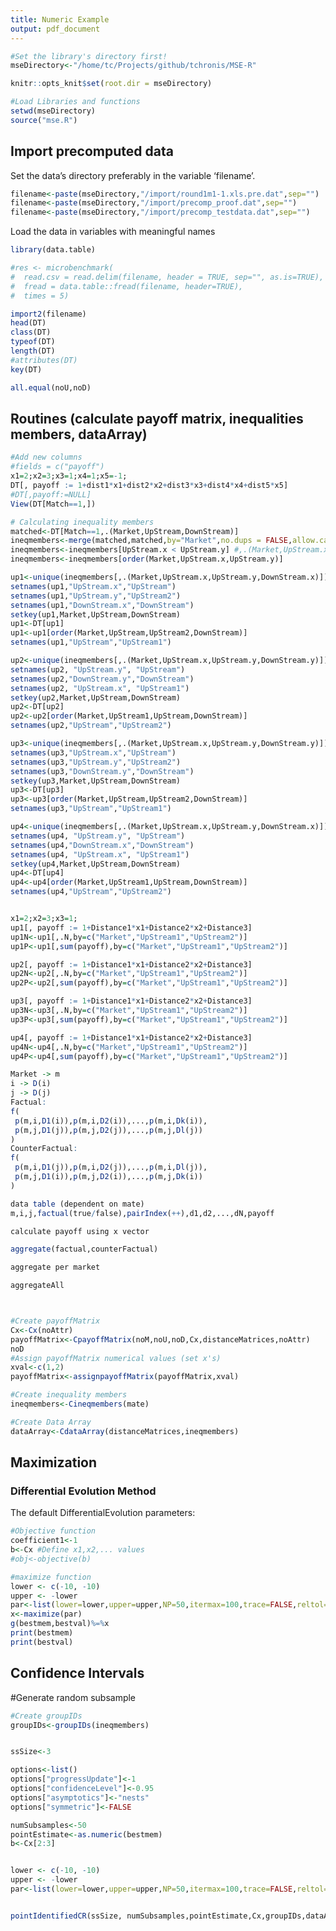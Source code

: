 ```yaml
---
title: Numeric Example
output: pdf_document
---
```

```r
#Set the library's directory first!
mseDirectory<-"/home/tc/Projects/github/tchronis/MSE-R"
```

```r
knitr::opts_knit$set(root.dir = mseDirectory)
```

```r
#Load Libraries and functions
setwd(mseDirectory)
source("mse.R")
```
## Import precomputed data
Set the data's directory preferably in the variable 'filename'.
```r
filename<-paste(mseDirectory,"/import/round1m1-1.xls.pre.dat",sep="")
filename<-paste(mseDirectory,"/import/precomp_proof.dat",sep="")
filename<-paste(mseDirectory,"/import/precomp_testdata.dat",sep="")
```
Load the data in variables with meaningful names
```r

library(data.table)

#res <- microbenchmark(
#  read.csv = read.delim(filename, header = TRUE, sep="", as.is=TRUE),
#  fread = data.table::fread(filename, header=TRUE),
#  times = 5)

import2(filename)
head(DT)
class(DT)
typeof(DT)
length(DT)
#attributes(DT)
key(DT)

all.equal(noU,noD)
```
## Routines (calculate payoff matrix, inequalities members, dataArray)
```r
#Add new columns
#fields = c("payoff")
x1=2;x2=3;x3=1;x4=1;x5=-1;
DT[, payoff := 1+dist1*x1+dist2*x2+dist3*x3+dist4*x4+dist5*x5]
#DT[,payoff:=NULL]
View(DT[Match==1,])

# Calculating inequality members
matched<-DT[Match==1,.(Market,UpStream,DownStream)]
ineqmembers<-merge(matched,matched,by="Market",no.dups = FALSE,allow.cartesian=TRUE,all=TRUE)
ineqmembers<-ineqmembers[UpStream.x < UpStream.y] #,.(Market,UpStream.x,UpStream.y,DownStream.x,DownStream.y,dist1.x)]
ineqmembers<-ineqmembers[order(Market,UpStream.x,UpStream.y)]

up1<-unique(ineqmembers[,.(Market,UpStream.x,UpStream.y,DownStream.x)])
setnames(up1,"UpStream.x","UpStream")
setnames(up1,"UpStream.y","UpStream2")
setnames(up1,"DownStream.x","DownStream")
setkey(up1,Market,UpStream,DownStream)
up1<-DT[up1]
up1<-up1[order(Market,UpStream,UpStream2,DownStream)]
setnames(up1,"UpStream","UpStream1")

up2<-unique(ineqmembers[,.(Market,UpStream.x,UpStream.y,DownStream.y)])
setnames(up2, "UpStream.y", "UpStream")
setnames(up2,"DownStream.y","DownStream")
setnames(up2, "UpStream.x", "UpStream1")
setkey(up2,Market,UpStream,DownStream)
up2<-DT[up2]
up2<-up2[order(Market,UpStream1,UpStream,DownStream)]
setnames(up2,"UpStream","UpStream2")

up3<-unique(ineqmembers[,.(Market,UpStream.x,UpStream.y,DownStream.y)])
setnames(up3,"UpStream.x","UpStream")
setnames(up3,"UpStream.y","UpStream2")
setnames(up3,"DownStream.y","DownStream")
setkey(up3,Market,UpStream,DownStream)
up3<-DT[up3]
up3<-up3[order(Market,UpStream,UpStream2,DownStream)]
setnames(up3,"UpStream","UpStream1")

up4<-unique(ineqmembers[,.(Market,UpStream.x,UpStream.y,DownStream.x)])
setnames(up4, "UpStream.y", "UpStream")
setnames(up4,"DownStream.x","DownStream")
setnames(up4, "UpStream.x", "UpStream1")
setkey(up4,Market,UpStream,DownStream)
up4<-DT[up4]
up4<-up4[order(Market,UpStream1,UpStream,DownStream)]
setnames(up4,"UpStream","UpStream2")


x1=2;x2=3;x3=1;
up1[, payoff := 1+Distance1*x1+Distance2*x2+Distance3]
up1N<-up1[,.N,by=c("Market","UpStream1","UpStream2")]
up1P<-up1[,sum(payoff),by=c("Market","UpStream1","UpStream2")]

up2[, payoff := 1+Distance1*x1+Distance2*x2+Distance3]
up2N<-up2[,.N,by=c("Market","UpStream1","UpStream2")]
up2P<-up2[,sum(payoff),by=c("Market","UpStream1","UpStream2")]

up3[, payoff := 1+Distance1*x1+Distance2*x2+Distance3]
up3N<-up3[,.N,by=c("Market","UpStream1","UpStream2")]
up3P<-up3[,sum(payoff),by=c("Market","UpStream1","UpStream2")]

up4[, payoff := 1+Distance1*x1+Distance2*x2+Distance3]
up4N<-up4[,.N,by=c("Market","UpStream1","UpStream2")]
up4P<-up4[,sum(payoff),by=c("Market","UpStream1","UpStream2")]

Market -> m
i -> D(i)
j -> D(j)
Factual:
f(
 p(m,i,D1(i)),p(m,i,D2(i)),...,p(m,i,Dk(i)),
 p(m,j,D1(j)),p(m,j,D2(j)),...,p(m,j,Dl(j))
)
CounterFactual:
f(
 p(m,i,D1(j)),p(m,i,D2(j)),...,p(m,i,Dl(j)),
 p(m,j,D1(i)),p(m,j,D2(i)),...,p(m,j,Dk(i))
)

data table (dependent on mate)
m,i,j,factual(true/false),pairIndex(++),d1,d2,...,dN,payoff

calculate payoff using x vector

aggregate(factual,counterFactual)

aggregate per market

aggregateAll



#Create payoffMatrix
Cx<-Cx(noAttr)
payoffMatrix<-CpayoffMatrix(noM,noU,noD,Cx,distanceMatrices,noAttr)
noD
#Assign payoffMatrix numerical values (set x's)
xval<-c(1,2)
payoffMatrix<-assignpayoffMatrix(payoffMatrix,xval)
```

```r
#Create inequality members
ineqmembers<-Cineqmembers(mate)
```

```r
#Create Data Array
dataArray<-CdataArray(distanceMatrices,ineqmembers)
```

## Maximization

### Differential Evolution Method
The default DifferentialEvolution parameters:

\begin{table}[]
\centering
\begin{tabular}{lll}
option name & default value   & \\ \hline
lower,upper & -10,10          & two vectors specifying scalar real lower and upper bounds on each parameter to be optimized, so that the i-th element of lower and upper applies to the i-th parameter. The implementation searches between lower and upper for the global optimum (minimum) of fn.\\
CR          & 0.5             & crossover probability from interval [0,1]\\
trace       & FALSE           & Positive integer or logical value indicating whether printing of progress occurs at each iteration\\
itermax     & 100             & the maximum iteration (population generation) allowed\\
F           & 0.6             & differential weighting factor from interval [0,2]\\
NP          & 50              & number of population members. Defaults to NA; if the user does not change the value of NP from NA or specifies a value less than 4 it is reset when DEoptim is called as 10*length(lower). For many problems it is best to set NP to be at least 10 times the length of the parameter vector.\\
reltol      & 0.001           & relative convergence tolerance. The algorithm stops if it is unable to reduce the value by a factor of reltol * (abs(val) + reltol) after steptol steps\\
RandomSeed  & 0               &  Random Seed to be used for result reproducibility 
\end{tabular}
\end{table}

```r
#Objective function
coefficient1<-1
b<-Cx #Define x1,x2,... values
#obj<-objective(b)

#maximize function
lower <- c(-10, -10)
upper <- -lower
par<-list(lower=lower,upper=upper,NP=50,itermax=100,trace=FALSE,reltol=0.001,CR=0.5,F=0.6,RandomSeed=0)
x<-maximize(par)
g(bestmem,bestval)%=%x
print(bestmem)
print(bestval)
```

## Confidence Intervals
#Generate random subsample
```r
#Create groupIDs
groupIDs<-groupIDs(ineqmembers)


ssSize<-3

options<-list()
options["progressUpdate"]<-1
options["confidenceLevel"]<-0.95
options["asymptotics"]<-"nests"
options["symmetric"]<-FALSE

numSubsamples<-50
pointEstimate<-as.numeric(bestmem)
b<-Cx[2:3]


lower <- c(-10, -10)
upper <- -lower
par<-list(lower=lower,upper=upper,NP=50,itermax=100,trace=FALSE,reltol=0.001,CR=0.5,F=0.6,RandomSeed=0)


pointIdentifiedCR(ssSize, numSubsamples,pointEstimate,Cx,groupIDs,dataArray,options,par)
```
